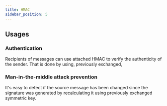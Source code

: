 ```yaml
---
title: HMAC
sidebar_position: 5
---
```


## Usages

### Authentication

Recipients of messages can use attached HMAC to verify the authenticity
of the sender. That is done by using, previously exchanged, 

### Man-in-the-middle attack prevention

It's easy to detect if the source message has been changed since the 
signature was generated by recalculating it using previously exchanged
symmetric key.

